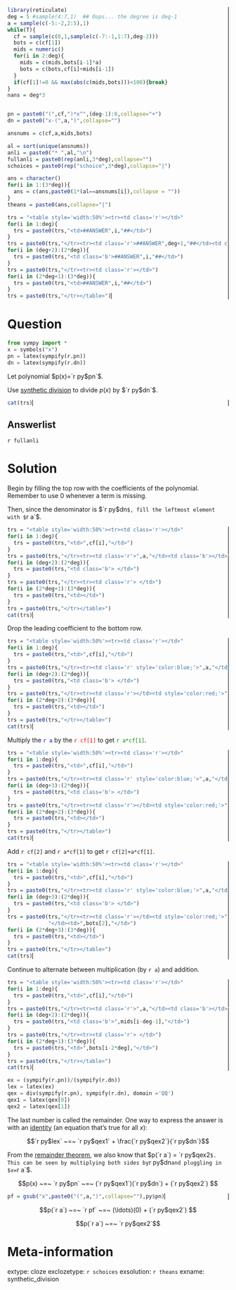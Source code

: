 ```r
library(reticulate)
deg = 5 #sample(4:7,1)  ## Oops... the degree is deg-1
a = sample(c(-5:-2,2:5),1)
while(T){
  cf = sample(c(0,1,sample(c(-7:-1,1:7),deg-2)))
  bots = c(cf[1])
  mids = numeric()
  for(i in 2:deg){
    mids = c(mids,bots[i-1]*a)
    bots = c(bots,cf[i]+mids[i-1])
  }
  if(cf[1]!=0 && max(abs(c(mids,bots)))<100){break}
}
nans = deg*3


pn = paste0("(",cf,")*x^",(deg-1):0,collapse="+")
dn = paste0("x-(",a,")",collapse="")

ansnums = c(cf,a,mids,bots)

al = sort(unique(ansnums))
anli = paste0("* ",al,"\n")
fullanli = paste0(rep(anli,3*deg),collapse="")
schoices = paste0(rep("schoice",3*deg),collapse="|")

ans = character()
for(i in 1:(3*deg)){
  ans = c(ans,paste0(1*(al==ansnums[i]),collapse = ""))
}
theans = paste0(ans,collapse="|")

trs = "<table style='width:50%'><tr><td class='r'></td>"
for(i in 1:deg){
  trs = paste0(trs,"<td>##ANSWER",i,"##</td>")
}
trs = paste0(trs,"</tr><tr><td class='r'>##ANSWER",deg+1,"##</td><td class='b'></td>")
for(i in (deg+2):(2*deg)){
  trs = paste0(trs,"<td class='b'>##ANSWER",i,"##</td>")
}
trs = paste0(trs,"</tr><tr><td class='r'></td>")
for(i in (2*deg+1):(3*deg)){
  trs = paste0(trs,"<td>##ANSWER",i,"##</td>")
}
trs = paste0(trs,"</tr></table>")
```


Question
========

<style>
.r {
  border-right: 1px solid black;
}
.b {
  border-bottom: 1px solid black;
}
td {
  height: 13pt;
  text-align: center;
}
select {
  width: 70px;
}
</style>

```python
from sympy import *
x = symbols("x")
pn = latex(sympify(r.pn))
dn = latex(sympify(r.dn))
```

Let polynomial $p(x)=`r py$pn`$. 

Use [synthetic division](https://en.wikipedia.org/wiki/Synthetic_division){target="_blank"} to divide $p(x)$ by $`r py$dn`$.


```r
cat(trs)
```

Answerlist
--------
`r fullanli`


Solution
========

<style>
.r {
  border-right: 1px solid black;
}
.b {
  border-bottom: 1px solid black;
}
td {
  height: 13pt;
  text-align: center;
}
select {
  width: 70px;
}
</style>

Begin by filling the top row with the coefficients of the polynomial. Remember to use 0 whenever a term is missing.

Then, since the denominator is $`r py$dn`$, fill the leftmost element with $`r a`$.

```r
trs = "<table style='width:50%'><tr><td class='r'></td>"
for(i in 1:deg){
  trs = paste0(trs,"<td>",cf[i],"</td>")
}
trs = paste0(trs,"</tr><tr><td class='r'>",a,"</td><td class='b'></td>")
for(i in (deg+2):(2*deg)){
  trs = paste0(trs,"<td class='b'> </td>")
}
trs = paste0(trs,"</tr><tr><td class='r'> </td>")
for(i in (2*deg+1):(3*deg)){
  trs = paste0(trs,"<td></td>")
}
trs = paste0(trs,"</tr></table>")
cat(trs)
```


Drop the leading coefficient to the bottom row. 

```r
trs = "<table style='width:50%'><tr><td class='r'></td>"
for(i in 1:deg){
  trs = paste0(trs,"<td>",cf[i],"</td>")
}
trs = paste0(trs,"</tr><tr><td class='r' style='color:blue;'>",a,"</td><td class='b'></td>")
for(i in (deg+2):(2*deg)){
  trs = paste0(trs,"<td class='b'> </td>")
}
trs = paste0(trs,"</tr><tr><td class='r'></td><td style='color:red;'>",cf[1],"</td>")
for(i in (2*deg+2):(3*deg)){
  trs = paste0(trs,"<td></td>")
}
trs = paste0(trs,"</tr></table>")
cat(trs)
```

Multiply the <span style="color:blue;">`r a`</span> by the <span style="color:red;">`r cf[1]`</span> to get <span style="color:green;">`r a*cf[1]`</span>.

```r
trs = "<table style='width:50%'><tr><td class='r'></td>"
for(i in 1:deg){
  trs = paste0(trs,"<td>",cf[i],"</td>")
}
trs = paste0(trs,"</tr><tr><td class='r' style='color:blue;'>",a,"</td><td class='b'></td><td class='b' style='color:green'>",cf[1]*a,"</td>")
for(i in (deg+3):(2*deg)){
  trs = paste0(trs,"<td class='b'> </td>")
}
trs = paste0(trs,"</tr><tr><td class='r'></td><td style='color:red;'>",cf[1],"</td>")
for(i in (2*deg+2):(3*deg)){
  trs = paste0(trs,"<td></td>")
}
trs = paste0(trs,"</tr></table>")
cat(trs)
```

Add `r cf[2]` and `r a*cf[1]` to get `r cf[2]+a*cf[1]`.

```r
trs = "<table style='width:50%'><tr><td class='r'></td>"
for(i in 1:deg){
  trs = paste0(trs,"<td>",cf[i],"</td>")
}
trs = paste0(trs,"</tr><tr><td class='r' style='color:blue;'>",a,"</td><td class='b'></td><td class='b' style='color:green'>",cf[1]*a,"</td>")
for(i in (deg+3):(2*deg)){
  trs = paste0(trs,"<td class='b'> </td>")
}
trs = paste0(trs,"</tr><tr><td class='r'></td><td style='color:red;'>",cf[1],
             "</td><td>",bots[2],"</td>")
for(i in (2*deg+3):(3*deg)){
  trs = paste0(trs,"<td></td>")
}
trs = paste0(trs,"</tr></table>")
cat(trs)
```

Continue to alternate between multiplication (by `r a`) and addition.

```r
trs = "<table style='width:50%'><tr><td class='r'></td>"
for(i in 1:deg){
  trs = paste0(trs,"<td>",cf[i],"</td>")
}
trs = paste0(trs,"</tr><tr><td class='r'>",a,"</td><td class='b'></td>")
for(i in (deg+2):(2*deg)){
  trs = paste0(trs,"<td class='b'>",mids[i-deg-1],"</td>")
}
trs = paste0(trs,"</tr><tr><td class='r'> </td>")
for(i in (2*deg+1):(3*deg)){
  trs = paste0(trs,"<td>",bots[i-2*deg],"</td>")
}
trs = paste0(trs,"</tr></table>")
cat(trs)
```



```python
ex = (sympify(r.pn))/(sympify(r.dn))
lex = latex(ex)
qex = div(sympify(r.pn), sympify(r.dn), domain ='QQ')
qex1 = latex(qex[0])
qex2 = latex(qex[1])
```

The last number is called the remainder. One way to express the answer is with an [identity](https://en.wikipedia.org/wiki/Identity_(mathematics)){target="_blank"} (an equation that's true for all $x$):

$$`r py$lex` ~=~ `r py$qex1` + \frac{`r py$qex2`}{`r py$dn`}$$

From the [remainder theorem](https://en.wikipedia.org/wiki/Polynomial_remainder_theorem){target="_blank"}, we also know that $p(`r a`) = `r py$qex2`$. This can be seen by multiplying both sides by `r py$dn` and pluggling in $x=`r a`$.


$$p(x) ~=~ `r py$pn` ~=~ (`r py$qex1`)(`r py$dn`) + (`r py$qex2`) $$


```r
pf = gsub("x",paste0("(",a,")",collapse=""),py$pn)
```

$$p(`r a`) ~=~ `r pf` ~=~ (\ldots)(0) + (`r py$qex2`) $$

$$p(`r a`) ~=~ `r py$qex2`$$


Meta-information
============
extype: cloze
exclozetype: `r schoices`
exsolution: `r theans`
exname: synthetic_division